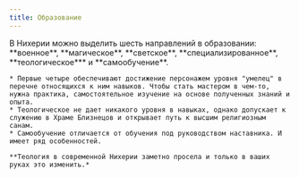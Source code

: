 ```yaml
---
title: Образование
---
```


<ButtonCover title="Образование" src="/menu/guidebook/education/pic.jpg" author="Maethavee" authorHref="https://www.artstation.com/maethavee" />

<ButtonHeader title="Военное" size={1} href="military" caps/>
<ButtonHeader title="Магическое" size={1} href="magic" caps/>
<ButtonHeader title="Общее" size={1} href="general" caps/>
<ButtonHeader title="Мастера" size={1} href="masters" caps/>
<ButtonHeader title="Теология" size={1} href="theology" caps/>
<ButtonHeader title="Самоучки" size={1} href="self-taught" caps/>

<BlockquoteBox text>
    В Нихерии можно выделить шесть направлений в образовании: **военное**, **магическое**, **светское**, **специализированное**, **теологическое*** и **самообучение**.

    * Первые четыре обеспечивают достижение персонажем уровня "умелец" в перечне относящихся к ним навыков. Чтобы стать мастером в чем-то, нужна практика, самостоятельное изучение на основе полученных знаний и опыта.
    * Теологическое не дает никакого уровня в навыках, однако допускает к служению в Храме Близнецов и открывает путь к высшим религиозным санам.
    * Самообучение отличается от обучения под руководством наставника. И имеет ряд особенностей.

    **Теология в современной Нихерии заметно просела и только в ваших руках это изменить.*
</BlockquoteBox>